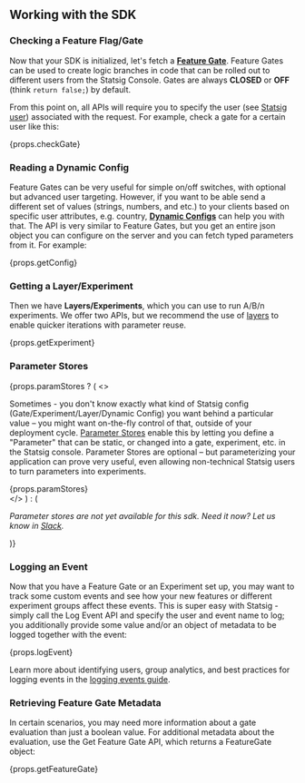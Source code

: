 ## Working with the SDK

### Checking a Feature Flag/Gate

Now that your SDK is initialized, let's fetch a [**Feature Gate**](/feature-flags/working-with). Feature Gates can be used to create logic branches in code that can be rolled out to different users from the Statsig Console. Gates are always **CLOSED** or **OFF** (think `return false;`) by default.

From this point on, all APIs will require you to specify the user (see [Statsig user](#statsig-user)) associated with the request. For example, check a gate for a certain user like this:

<div>{props.checkGate}</div>

### Reading a Dynamic Config

Feature Gates can be very useful for simple on/off switches, with optional but advanced user targeting. However, if you want to be able send a different set of values (strings, numbers, and etc.) to your clients based on specific user attributes, e.g. country, [**Dynamic Configs**](/dynamic-config) can help you with that. The API is very similar to Feature Gates, but you get an entire json object you can configure on the server and you can fetch typed parameters from it. For example:

<div>{props.getConfig}</div>

### Getting a Layer/Experiment

Then we have **Layers/Experiments**, which you can use to run A/B/n experiments. We offer two APIs, but we recommend the use of [layers](/layers) to enable quicker iterations with parameter reuse.

<div>{props.getExperiment}</div>

### Parameter Stores

{props.paramStores ? (
  <>
    <p>
      Sometimes - you don't know exactly what kind of Statsig config (Gate/Experiment/Layer/Dynamic Config) you want behind a particular value – you might want on-the-fly control of that, outside of your deployment cycle.
      <a href="/client/concepts/parameter-stores/">Parameter Stores</a> enable this by letting you define a "Parameter" that can be static, or changed into a gate, experiment, etc. in the Statsig console.
      Parameter Stores are optional – but parameterizing your application can prove very useful, even allowing non-technical Statsig users to turn parameters into experiments.
    </p>
    <div>{props.paramStores}</div>
  </>
) : (
  <p><em>Parameter stores are not yet available for this sdk.  Need it now? Let us know in <a href="https://statsig.com/slack">Slack</a>.</em></p>
)}

### Logging an Event

Now that you have a Feature Gate or an Experiment set up, you may want to track some custom events and see how your new features or different experiment groups affect these events. This is super easy with Statsig - simply call the Log Event API and specify the user and event name to log; you additionally provide some value and/or an object of metadata to be logged together with the event:

<div>{props.logEvent}</div>

Learn more about identifying users, group analytics, and best practices for logging events in the [logging events guide](/guides/logging-events).

### Retrieving Feature Gate Metadata

In certain scenarios, you may need more information about a gate evaluation than just a boolean value. For additional metadata about the evaluation, use the Get Feature Gate API, which returns a FeatureGate object:

<div>{props.getFeatureGate}</div>
